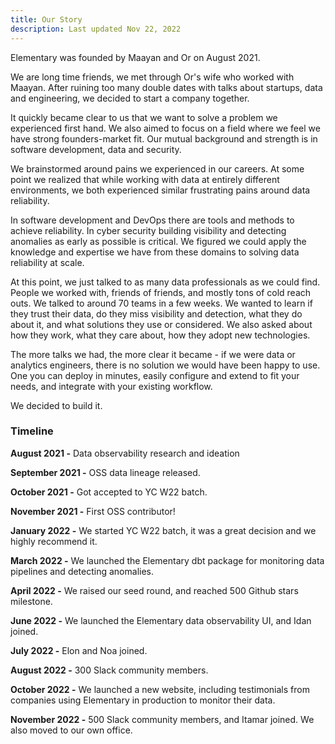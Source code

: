 ```yaml
---
title: Our Story
description: Last updated Nov 22, 2022
---
```


Elementary was founded by Maayan and Or on August 2021.

We are long time friends, we met through Or's wife who worked with Maayan. After ruining too many double dates with talks about startups, data and engineering, we decided to start a company together.

It quickly became clear to us that we want to solve a problem we experienced first hand. We also aimed to focus on a field where we feel we have strong founders-market fit. Our mutual background and strength is in software development, data and security.

We brainstormed around pains we experienced in our careers. At some point we realized that while working with data at entirely different environments, we both experienced similar frustrating pains around data reliability.

In software development and DevOps there are tools and methods to achieve reliability. In cyber security building visibility and detecting anomalies as early as possible is critical. We figured we could apply the knowledge and expertise we have from these domains to solving data reliability at scale.

At this point, we just talked to as many data professionals as we could find. People we worked with, friends of friends, and mostly tons of cold reach outs. We talked to around 70 teams in a few weeks. We wanted to learn if they trust their data, do they miss visibility and detection, what they do about it, and what solutions they use or considered. We also asked about how they work, what they care about, how they adopt new technologies.

The more talks we had, the more clear it became - if we were data or analytics engineers, there is no solution we would have been happy to use. One you can deploy in minutes, easily configure and extend to fit your needs, and integrate with your existing workflow.

We decided to build it.


### Timeline

**August 2021 -** Data observability research and ideation

**September 2021 -** OSS data lineage released.

**October 2021 -** Got accepted to YC W22 batch.

**November 2021 -** First OSS contributor!

**January 2022 -** We started YC W22 batch, it was a great decision and we highly recommend it.

**March 2022 -** We launched the Elementary dbt package for monitoring data pipelines and detecting anomalies.

**April 2022 -** We raised our seed round, and reached 500 Github stars milestone.

**June 2022 -** We launched the Elementary data observability UI, and Idan joined.

**July 2022 -** Elon and Noa joined.

**August 2022 -** 300 Slack community members.

**October 2022 -** We launched a new website, including testimonials from companies using Elementary in production to monitor their data.

**November 2022 -** 500 Slack community members, and Itamar joined. We also moved to our own office.
